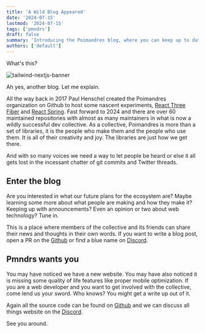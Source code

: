 ```yaml
---
title: 'A Wild Blog Appeared'
date: '2024-07-15'
lastmod: '2024-07-15'
tags: ['pmndrs']
draft: false
summary: 'Introducing the Poimandres blog, where you can keep up to date with our coding collective.'
authors: ['default']
---
```


What's this?

![tailwind-nextjs-banner](/static/images/wild-blog.jpg)

Ah yes, another blog. Let me explain.

All the way back in 2017 Paul Henschel created the Poimandres organization on Github to host some nascent experiments, [React Three Fiber](https://github.com/pmndrs/react-three-fiber) and [React Spring](https://github.com/pmndrs/react-spring). Fast forward to 2024 and there are over 60 maintained repositories with almost as many maintainers in what is now a wildly successful dev collective. As a collective, Poimandres is more than a set of libraries, it is the people who make them and the people who use them. It is all of their creativity and joy. The libraries are just how we get there.

And with so many voices we need a way to let people be heard or else it all gets lost in the incessant chatter of git commits and Twitter threads.

## Enter the blog

Are you interested in what our future plans for the ecosystem are? Maybe learning some more about what people are making and how they make it? Keeping up with announcements? Even an opinion or two about web technology? Tune in.

This is a place where members of the collective and its friends can share their news and thoughts in their own words. If you want to write a blog post, open a PR on the [Github](https://github.com/pmndrs/pmndrs.github.io) or find a blue name on [Discord](https://pmnd.rs/discord).

## Pmndrs wants you

You may have noticed we have a new website. You may have also noticed it is missing some quality of life features like proper mobile optimization. If you are a web developer and you want to get involved with the collective, come lend us your sword. Who knows? You might get a write up out of it.

Again all the source code can be found on [Github](https://github.com/pmndrs/pmndrs.github.io) and we can discuss all things website on the [Discord](https://pmnd.rs/discord).

See you around.
